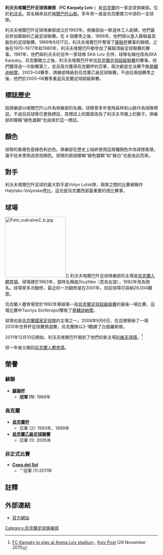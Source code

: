 {{Football club infobox
| clubname   = 卡柏迪利沃夫
| image      = 
| fullname   = Football Club Karpaty Lviv
| nickname   = ''Zeleno-Bili'' （綠白）<br />''Zeleni Levy'' （綠色雄獅）
| founded    = {{Start date and age|1963|01|18}}
| ground     = [[烏克蘭人球場|烏克蘭人球場]]
| capacity   = 28,051
| chairman   = [[Petro_Dyminsky|Petro Dyminsky]]
| manager    = [[Oleg_Dulub|Oleg Dulub]] 
| league     = [[烏克蘭足球乙級聯賽|烏克蘭足球乙級聯賽]]
| season     = 2019–20
| position   = 烏克蘭超，第 12 位（降班）
| pattern_la1 = _karpaty1819h
| pattern_b1 = _karpaty1819h
| pattern_ra1 = _karpaty1819h
| pattern_sh1 = _karpaty1819h
| leftarm1 = 
| body1 = 
| rightarm1 = 
| shorts1 = 
| socks1 = 
| pattern_la2 = _karpaty1819a
| pattern_b2 = _karpaty1819a
| pattern_ra2 = _karpaty1819a
| pattern_sh2 = _karpaty1819a
| leftarm2 = 177245
| body2 = 
| rightarm2 = 177245
| shorts2 = 177245
| socks2 = 177245
| pattern_b3 = _karpaty1819t
| leftarm3 = FFFF00
| body3 = FFFF00
| rightarm3 = FFFF00
| shorts3 = FFFF00
| socks3 = FFFF00
}}

'''利沃夫喀爾巴阡足球俱樂部'''（'''FC Karpaty Lviv''' ）是[[烏克蘭|烏克蘭]]的一家足球俱樂部。位於[[利沃夫|利沃夫]]。其名稱來自於[[喀爾巴阡山脈|喀爾巴阡山脈]]。多年來一直是烏克蘭實力中游的一支球隊。

利沃夫喀爾巴阡足球俱樂部成立於1963年。俱樂部由一群退休工人創建。他們最初參加蘇聯的乙級足球聯賽。在 4 個賽季之後，1968年，他們得以進入蘇聯最高級別的足球聯賽。1969年8月17日，利沃夫喀爾巴阡奪得了[[蘇聯杯|蘇聯杯]]賽事的錦標。之後在1970–1977年和1980年，利沃夫喀爾巴阡都參加了蘇聯頂級足球聯賽的賽事。1981年，他們與利沃夫的另外一家球隊 SKA Lviv 合併，球隊名稱也改為SKA Karpaty。烏克蘭獨立之後，利沃夫喀爾巴阡參加[[烏克蘭足球超級聯賽|烏克蘭足球超級聯賽]]的賽事。他們獲得過一次聯賽第三，並且兩次獲得烏克蘭杯的亞軍，兩次都是在決賽不敵[[基輔迪納摩|基輔迪納摩]]。2003–04賽季，俱樂部降級到烏克蘭乙級足球聯賽。不過在兩個賽季之後，他們於2005–06賽季重返烏克蘭足球超級聯賽。

==標誌歷史==
因俱樂部以喀爾巴阡山作為俱樂部的名稱，球隊曾多年使用森林和山脈作為球隊標誌。不過目前球隊已更換標誌，其標誌上的圖案改為了利沃夫市徽上的獅子。俱樂部的暱稱“綠色雄獅”也由來於這一標誌。

==顏色==
球隊的象徵色是綠色和白色。俱樂部在歷史上始終使用這兩種顏色作為球隊象徵，幾乎從未使用過其他顏色。球隊的兩個暱稱“綠色雄獅”和“綠白”也是由此而來。

==對手==
利沃夫喀爾巴阡足球的最大對手是Volyn Lutsk隊，兩隊之間的比賽被稱作Halytsko-Volynske德比。這也是烏克蘭西部最重要的德比賽事，

==球場==
[[Image:Foto_sukraine2_b.jpg|200px]]]]
利沃夫喀爾巴阡足球俱樂部的主場是[[烏克蘭人體育場|烏克蘭人體育場]]。球場建於1963年，當時名稱是''Druzhba''（意為友誼），1992年改為現名。球場曾多次翻修，最近的一次翻修是在2001年。目前球場可容納29,004觀眾。

烏克蘭人體育場曾於1992年舉辦第一屆[[烏克蘭足球超級聯賽|烏克蘭足球超級聯賽]]的最後一場比賽，這場比賽中Tavriya Simferopol擊敗了[[基輔迪納摩|基輔迪納摩]]。

球場也是[[烏克蘭國家足球隊|烏克蘭國家足球隊]]的主場之一。2008年9月6日，在這裡舉辦了一場2010年世界杯足球賽預選賽，烏克蘭隊以2-1戰勝了白俄羅斯隊。

2011年12月10日開始，利沃夫喀爾巴阡搬到了他們的新主場[[利維夫球場|利維夫球場]]。<ref name=newhomeKL>[http://www.kyivpost.com/news/nation/detail/117842/ FC Karpaty to play at Arena Lviv stadium] {{Wayback|url=http://www.kyivpost.com/news/nation/detail/117842/ |date=20111201025610 }}, [[Kyiv_Post|Kyiv Post]] (29 November 2011)</ref>

但一年後又搬回[[烏克蘭人體育場|烏克蘭人體育場]]。

==榮譽==
===蘇聯===
*'''[[蘇聯杯|蘇聯杯]]'''
**'''冠軍 (1):''' 1969年

===烏克蘭===
* '''[[烏克蘭杯|烏克蘭杯]]'''
**亞軍 (2): 1993年、1999年
*'''[[烏克蘭乙級足球聯賽|烏克蘭乙級足球聯賽]]'''
**亞軍 (1): 2005年

===非正式比賽===
*'''[[Copa_del_Sol|Copa del Sol]]'''
**'''冠軍 (1):2011年

==註釋==
{{reflist}}


==外部連結==
*[http://www.fckarpaty.lviv.ua/ 官方網站] {{Wayback|url=http://www.fckarpaty.lviv.ua/ |date=20120616032258 }}

{{烏克蘭超級足球聯賽}}
[[Category:烏克蘭足球俱樂部|Category:烏克蘭足球俱樂部]]
